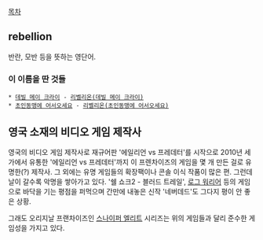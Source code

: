 [[목차]]

== rebellion ==
반란, 모반 등을 뜻하는 영단어.

=== 이 이름을 딴 것들 ===
 * [[데빌 메이 크라이]] - [[리벨리온(데빌 메이 크라이)]]
 * [[초인동맹에 어서오세요]] - [[리벨리온(초인동맹에 어서오세요)]]

== 영국 소재의 비디오 게임 제작사 ==
영국의 비디오 게임 제작사로 재규어판 '에일리언 vs 프레데터'를 시작으로 2010년 세가에서 유통한 '에일리언 vs 프레데터'까지 이 프렌차이즈의 게임을 몇 개 만든 걸로 유명한(?) 제작사. 그 외에는 유명 게임들의 확장팩이나 콘솔 이식 작품이 많은 편. 그런데 날이 갈수록 악명을 쌓아가고 있다. '쉘 쇼크2 - 블러드 트레일', [[로그 워리어]] 등의 게임으로 바닥을 기는 평점을 퍼먹으며 간만에 내놓은 신작 '네버데드'도 그다지 평이 안 좋은 상황.

그래도 오리지날 프랜차이즈인 [[스나이퍼 엘리트]] 시리즈는 위의 게임들과 달리 준수한 게임성을 가지고 있다.
